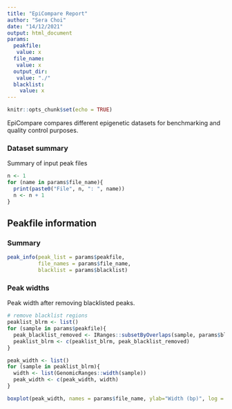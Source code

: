 ```yaml
---
title: "EpiCompare Report"
author: "Sera Choi"
date: "14/12/2021"
output: html_document
params:
  peakfile: 
   value: x
  file_name: 
   value: x
  output_dir:
   value: "./"
  blacklist:
    value: x
---
```


```r
knitr::opts_chunk$set(echo = TRUE)
```

EpiCompare compares different epigenetic datasets for benchmarking and quality control purposes. 

### Dataset summary

Summary of input peak files 

```r
n <- 1
for (name in params$file_name){
  print(paste0("File", n, ": ", name))
  n <- n + 1
}
```

## Peakfile information

### Summary 

```r
peak_info(peak_list = params$peakfile,
          file_names = params$file_name,
          blacklist = params$blacklist)
```

### Peak widths 

Peak width after removing blacklisted peaks. 

```r
# remove blacklist regions 
peaklist_blrm <- list()
for (sample in params$peakfile){
  peak_blacklist_removed <- IRanges::subsetByOverlaps(sample, params$blacklist, invert = TRUE)
  peaklist_blrm <- c(peaklist_blrm, peak_blacklist_removed)
}

peak_width <- list()
for (sample in peaklist_blrm){
  width <- list(GenomicRanges::width(sample))
  peak_width <- c(peak_width, width)
}

boxplot(peak_width, names = params$file_name, ylab="Width (bp)", log = "y")
```









